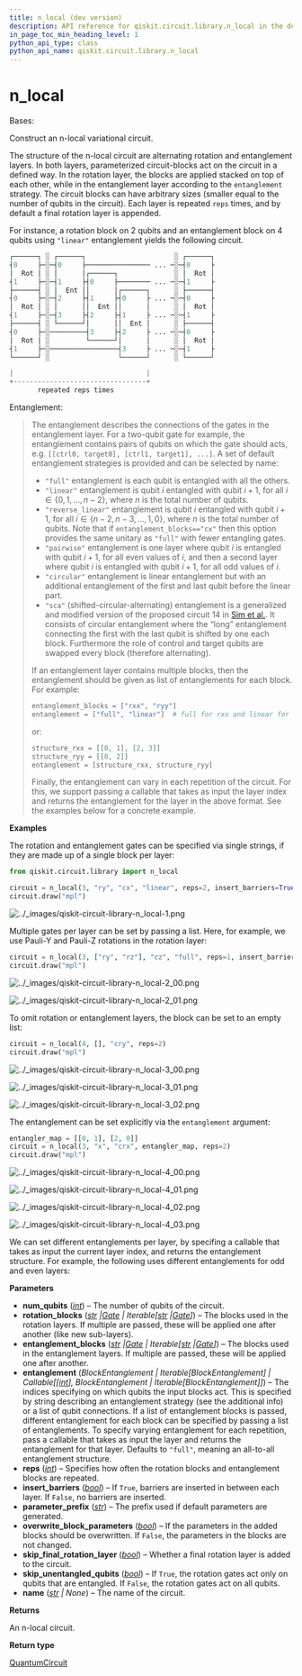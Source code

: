 ```yaml
---
title: n_local (dev version)
description: API reference for qiskit.circuit.library.n_local in the dev version of qiskit
in_page_toc_min_heading_level: 1
python_api_type: class
python_api_name: qiskit.circuit.library.n_local
---
```


<span id="n-local" />

# n\_local

<Class id="qiskit.circuit.library.n_local" isDedicatedPage={true} github="https://github.com/Qiskit/qiskit/tree/main/qiskit/circuit/library/n_local/n_local.py#L54-L260" signature="qiskit.circuit.library.n_local(num_qubits, rotation_blocks, entanglement_blocks, entanglement='full', reps=3, insert_barriers=False, parameter_prefix='θ', overwrite_block_parameters=True, skip_final_rotation_layer=False, skip_unentangled_qubits=False, name='nlocal')" modifiers="class">
  Bases:

  Construct an n-local variational circuit.

  The structure of the n-local circuit are alternating rotation and entanglement layers. In both layers, parameterized circuit-blocks act on the circuit in a defined way. In the rotation layer, the blocks are applied stacked on top of each other, while in the entanglement layer according to the `entanglement` strategy. The circuit blocks can have arbitrary sizes (smaller equal to the number of qubits in the circuit). Each layer is repeated `reps` times, and by default a final rotation layer is appended.

  For instance, a rotation block on 2 qubits and an entanglement block on 4 qubits using `"linear"` entanglement yields the following circuit.

  ```python
  ┌──────┐ ░ ┌──────┐                      ░ ┌──────┐
  ┤0     ├─░─┤0     ├──────────────── ... ─░─┤0     ├
  │  Rot │ ░ │      │┌──────┐              ░ │  Rot │
  ┤1     ├─░─┤1     ├┤0     ├──────── ... ─░─┤1     ├
  ├──────┤ ░ │  Ent ││      │┌──────┐      ░ ├──────┤
  ┤0     ├─░─┤2     ├┤1     ├┤0     ├ ... ─░─┤0     ├
  │  Rot │ ░ │      ││  Ent ││      │      ░ │  Rot │
  ┤1     ├─░─┤3     ├┤2     ├┤1     ├ ... ─░─┤1     ├
  ├──────┤ ░ └──────┘│      ││  Ent │      ░ ├──────┤
  ┤0     ├─░─────────┤3     ├┤2     ├ ... ─░─┤0     ├
  │  Rot │ ░         └──────┘│      │      ░ │  Rot │
  ┤1     ├─░─────────────────┤3     ├ ... ─░─┤1     ├
  └──────┘ ░                 └──────┘      ░ └──────┘

  |                                 |
  +---------------------------------+
         repeated reps times
  ```

  Entanglement:

  > The entanglement describes the connections of the gates in the entanglement layer. For a two-qubit gate for example, the entanglement contains pairs of qubits on which the gate should acts, e.g. `[[ctrl0, target0], [ctrl1, target1], ...]`. A set of default entanglement strategies is provided and can be selected by name:
  >
  > *   `"full"` entanglement is each qubit is entangled with all the others.
  > *   `"linear"` entanglement is qubit $i$ entangled with qubit $i + 1$, for all $i \in \{0, 1, ... , n - 2\}$, where $n$ is the total number of qubits.
  > *   `"reverse_linear"` entanglement is qubit $i$ entangled with qubit $i + 1$, for all $i \in \{n-2, n-3, ... , 1, 0\}$, where $n$ is the total number of qubits. Note that if `entanglement_blocks=="cx"` then this option provides the same unitary as `"full"` with fewer entangling gates.
  > *   `"pairwise"` entanglement is one layer where qubit $i$ is entangled with qubit $i + 1$, for all even values of $i$, and then a second layer where qubit $i$ is entangled with qubit $i + 1$, for all odd values of $i$.
  > *   `"circular"` entanglement is linear entanglement but with an additional entanglement of the first and last qubit before the linear part.
  > *   `"sca"` (shifted-circular-alternating) entanglement is a generalized and modified version of the proposed circuit 14 in [Sim et al.](https://arxiv.org/abs/1905.10876). It consists of circular entanglement where the “long” entanglement connecting the first with the last qubit is shifted by one each block. Furthermore the role of control and target qubits are swapped every block (therefore alternating).
  >
  > If an entanglement layer contains multiple blocks, then the entanglement should be given as list of entanglements for each block. For example:
  >
  > ```python
  > entanglement_blocks = ["rxx", "ryy"]
  > entanglement = ["full", "linear"]  # full for rxx and linear for ryy
  > ```
  >
  > or:
  >
  > ```python
  > structure_rxx = [[0, 1], [2, 3]]
  > structure_ryy = [[0, 2]]
  > entanglement = [structure_rxx, structure_ryy]
  > ```
  >
  > Finally, the entanglement can vary in each repetition of the circuit. For this, we support passing a callable that takes as input the layer index and returns the entanglement for the layer in the above format. See the examples below for a concrete example.

  **Examples**

  The rotation and entanglement gates can be specified via single strings, if they are made up of a single block per layer:

  ```python
  from qiskit.circuit.library import n_local

  circuit = n_local(3, "ry", "cx", "linear", reps=2, insert_barriers=True)
  circuit.draw("mpl")
  ```

  ![../\_images/qiskit-circuit-library-n\_local-1.png](/images/api/qiskit/dev/qiskit-circuit-library-n_local-1.png)

  Multiple gates per layer can be set by passing a list. Here, for example, we use Pauli-Y and Pauli-Z rotations in the rotation layer:

  ```python
  circuit = n_local(3, ["ry", "rz"], "cz", "full", reps=1, insert_barriers=True)
  circuit.draw("mpl")
  ```

  ![../\_images/qiskit-circuit-library-n\_local-2\_00.png](/images/api/qiskit/dev/qiskit-circuit-library-n_local-2_00.png)

  ![../\_images/qiskit-circuit-library-n\_local-2\_01.png](/images/api/qiskit/dev/qiskit-circuit-library-n_local-2_01.png)

  To omit rotation or entanglement layers, the block can be set to an empty list:

  ```python
  circuit = n_local(4, [], "cry", reps=2)
  circuit.draw("mpl")
  ```

  ![../\_images/qiskit-circuit-library-n\_local-3\_00.png](/images/api/qiskit/dev/qiskit-circuit-library-n_local-3_00.png)

  ![../\_images/qiskit-circuit-library-n\_local-3\_01.png](/images/api/qiskit/dev/qiskit-circuit-library-n_local-3_01.png)

  ![../\_images/qiskit-circuit-library-n\_local-3\_02.png](/images/api/qiskit/dev/qiskit-circuit-library-n_local-3_02.png)

  The entanglement can be set explicitly via the `entanglement` argument:

  ```python
  entangler_map = [[0, 1], [2, 0]]
  circuit = n_local(3, "x", "crx", entangler_map, reps=2)
  circuit.draw("mpl")
  ```

  ![../\_images/qiskit-circuit-library-n\_local-4\_00.png](/images/api/qiskit/dev/qiskit-circuit-library-n_local-4_00.png)

  ![../\_images/qiskit-circuit-library-n\_local-4\_01.png](/images/api/qiskit/dev/qiskit-circuit-library-n_local-4_01.png)

  ![../\_images/qiskit-circuit-library-n\_local-4\_02.png](/images/api/qiskit/dev/qiskit-circuit-library-n_local-4_02.png)

  ![../\_images/qiskit-circuit-library-n\_local-4\_03.png](/images/api/qiskit/dev/qiskit-circuit-library-n_local-4_03.png)

  We can set different entanglements per layer, by specifing a callable that takes as input the current layer index, and returns the entanglement structure. For example, the following uses different entanglements for odd and even layers:

  **Parameters**

  *   **num\_qubits** ([*int*](https://docs.python.org/3/library/functions.html#int "(in Python v3.13)")) – The number of qubits of the circuit.
  *   **rotation\_blocks** ([*str*](https://docs.python.org/3/library/stdtypes.html#str "(in Python v3.13)")  *|*[*Gate*](qiskit.circuit.Gate "qiskit.circuit.Gate") *| Iterable\[*[*str*](https://docs.python.org/3/library/stdtypes.html#str "(in Python v3.13)")  *|*[*Gate*](qiskit.circuit.Gate "qiskit.circuit.Gate")*]*) – The blocks used in the rotation layers. If multiple are passed, these will be applied one after another (like new sub-layers).
  *   **entanglement\_blocks** ([*str*](https://docs.python.org/3/library/stdtypes.html#str "(in Python v3.13)")  *|*[*Gate*](qiskit.circuit.Gate "qiskit.circuit.Gate") *| Iterable\[*[*str*](https://docs.python.org/3/library/stdtypes.html#str "(in Python v3.13)")  *|*[*Gate*](qiskit.circuit.Gate "qiskit.circuit.Gate")*]*) – The blocks used in the entanglement layers. If multiple are passed, these will be applied one after another.
  *   **entanglement** (*BlockEntanglement | Iterable\[BlockEntanglement] | Callable\[\[*[*int*](https://docs.python.org/3/library/functions.html#int "(in Python v3.13)")*], BlockEntanglement | Iterable\[BlockEntanglement]]*) – The indices specifying on which qubits the input blocks act. This is specified by string describing an entanglement strategy (see the additional info) or a list of qubit connections. If a list of entanglement blocks is passed, different entanglement for each block can be specified by passing a list of entanglements. To specify varying entanglement for each repetition, pass a callable that takes as input the layer and returns the entanglement for that layer. Defaults to `"full"`, meaning an all-to-all entanglement structure.
  *   **reps** ([*int*](https://docs.python.org/3/library/functions.html#int "(in Python v3.13)")) – Specifies how often the rotation blocks and entanglement blocks are repeated.
  *   **insert\_barriers** ([*bool*](https://docs.python.org/3/library/functions.html#bool "(in Python v3.13)")) – If `True`, barriers are inserted in between each layer. If `False`, no barriers are inserted.
  *   **parameter\_prefix** ([*str*](https://docs.python.org/3/library/stdtypes.html#str "(in Python v3.13)")) – The prefix used if default parameters are generated.
  *   **overwrite\_block\_parameters** ([*bool*](https://docs.python.org/3/library/functions.html#bool "(in Python v3.13)")) – If the parameters in the added blocks should be overwritten. If `False`, the parameters in the blocks are not changed.
  *   **skip\_final\_rotation\_layer** ([*bool*](https://docs.python.org/3/library/functions.html#bool "(in Python v3.13)")) – Whether a final rotation layer is added to the circuit.
  *   **skip\_unentangled\_qubits** ([*bool*](https://docs.python.org/3/library/functions.html#bool "(in Python v3.13)")) – If `True`, the rotation gates act only on qubits that are entangled. If `False`, the rotation gates act on all qubits.
  *   **name** ([*str*](https://docs.python.org/3/library/stdtypes.html#str "(in Python v3.13)") *| None*) – The name of the circuit.

  **Returns**

  An n-local circuit.

  **Return type**

  [QuantumCircuit](qiskit.circuit.QuantumCircuit "qiskit.circuit.QuantumCircuit")
</Class>


